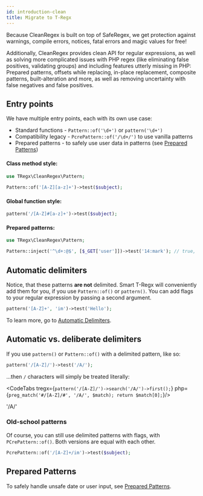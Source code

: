 ```yaml
---
id: introduction-clean
title: Migrate to T-Regx
---
```


Because CleanRegex is built on top of SafeRegex, we get protection against warnings, compile errors, notices,
fatal errors and magic values for free!

Additionally, CleanRegex provides clean API for regular expressions, as well as solving more complicated
issues with PHP regex (like eliminating false positives, validating groups) and including features utterly missing
in PHP: Prepared patterns, offsets while replacing, in-place replacement, composite patterns, built-alteration and more,
as well as removing uncertainty with false negatives and false positives.

## Entry points

We have multiple entry points, each with its own use case:
 - Standard functions - `Pattern::of('\d+')` or `pattern('\d+')`
 - Compatibility legacy - `PcrePattern::of('/\d+/')` to use vanilla patterns
 - Prepared patterns - to safely use user data in patterns (see [Prepared Patterns](handling-user-input.md))

#### Class method style:

```php
use TRegx\CleanRegex\Pattern;
 
Pattern::of('[A-Z][a-z]+')->test($subject);
```

#### Global function style:

```php
pattern('/[A-Z]#[a-z]+')->test($subject);
```

#### Prepared patterns:

```php
use TRegx\CleanRegex\Pattern;

Pattern::inject('^\d+:@$', [$_GET['user']])->test('14:mark'); // true, if $_GET['user'] == 'mark'
```

## Automatic delimiters

Notice, that these patterns **are not** delimited. Smart T-Regx will conveniently add them for you, if you 
use `Pattern::of()` or `pattern()`. You can add flags to your regular expression by passing a second argument.

```php
pattern('[A-Z]+', 'im')->test('Hello');
```

To learn more, go to [Automatic Delimiters](delimiters.mdx).

## Automatic vs. deliberate delimiters

If you use `pattern()` or `Pattern::of()` with a delimited pattern, like so:

```php
pattern('/[A-Z]/')->test('/A/');
```

...then `/` characters will simply be treated literally:


<CodeTabs
  tregx={`pattern('/[A-Z]/')->search('/A/')->first();`}
  php={`preg_match('#/[A-Z]/#', '/A/', $match);
return $match[0];`}/>

<Result>'/A/'</Result>

### Old-school patterns

Of course, you can still use delimited patterns with flags, with `PCrePattern::of()`. Both versions are equal with each other.

```php
PcrePattern::of('/[A-Z]+/im')->test($subject);
```

## Prepared Patterns

To safely handle unsafe date or user input, see [Prepared Patterns](prepared-patterns.md).
